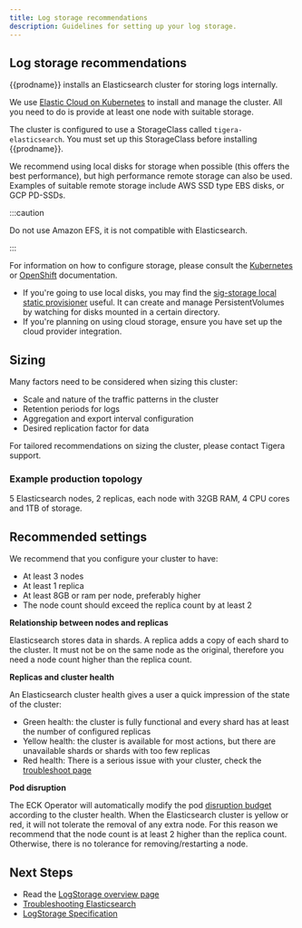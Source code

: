 ```yaml
---
title: Log storage recommendations
description: Guidelines for setting up your log storage.
---
```


## Log storage recommendations

{{prodname}} installs an Elasticsearch cluster for storing logs internally.

We use
[Elastic Cloud on Kubernetes](https://www.elastic.co/guide/en/cloud-on-k8s/current/k8s-overview.html)
to install and manage the cluster.  All you need to do is provide at least one node with suitable storage.

The cluster is configured to use a StorageClass called `tigera-elasticsearch`.  You must
set up this StorageClass before installing {{prodname}}.

We recommend using local disks for storage when possible (this offers the best performance),
but high performance remote storage can also be used.  Examples of suitable remote storage include
AWS SSD type EBS disks, or GCP PD-SSDs.

:::caution

Do not use Amazon EFS, it is not compatible with Elasticsearch. 
  
:::

For information on how to configure storage, please consult the [Kubernetes](https://kubernetes.io/docs/concepts/storage/storage-classes/)
or [OpenShift](https://docs.openshift.com/container-platform/4.2/storage/understanding-persistent-storage.html) documentation.
- If you're going to use local disks, you may find the [sig-storage local static provisioner](https://github.com/kubernetes-sigs/sig-storage-local-static-provisioner)
  useful.  It can create and manage PersistentVolumes by watching for disks mounted in a certain directory.
- If you're planning on using cloud storage, ensure you have set up the cloud provider integration.

## Sizing

Many factors need to be considered when sizing this cluster:

- Scale and nature of the traffic patterns in the cluster
- Retention periods for logs
- Aggregation and export interval configuration
- Desired replication factor for data

For tailored recommendations on sizing the cluster, please contact Tigera support.
### Example production topology

5 Elasticsearch nodes, 2 replicas, each node with 32GB RAM, 4 CPU cores and 1TB of storage.

## Recommended settings

We recommend that you configure your cluster to have:
- At least 3 nodes
- At least 1 replica
- At least 8GB or ram per node, preferably higher
- The node count should exceed the replica count by at least 2

**Relationship between nodes and replicas**

Elasticsearch stores data in shards. A replica adds a copy of each shard to the cluster. It must not be on the same node as
the original, therefore you need a node count higher than the replica count.

**Replicas and cluster health**

An Elasticsearch cluster health gives a user a quick impression of the state of the cluster:
- Green health: the cluster is fully functional and every shard has at least the number of configured replicas
- Yellow health: the cluster is available for most actions, but there are unavailable shards or shards with too few replicas
- Red health: There is a serious issue with your cluster, check the [troubleshoot page](../../visibility/troubleshoot.mdx)

**Pod disruption**

The ECK Operator will automatically modify the pod [disruption budget](https://kubernetes.io/docs/tasks/run-application/configure-pdb/) 
according to the cluster health. When the Elasticsearch cluster is yellow or red, it will not tolerate the removal of any
extra node. For this reason we recommend that the node count is at least 2 higher than the replica count. Otherwise, there 
is no tolerance for removing/restarting a node.

## Next Steps
- Read the [LogStorage overview page](../logstorage/index.mdx)
- [Troubleshooting Elasticsearch](../../visibility/troubleshoot.mdx)
- [LogStorage Specification](/reference/installation/api#operator.tigera.io/v1.LogStorage)
